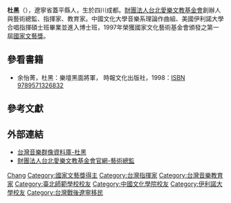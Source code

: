 {{Multiple issues|
{{BLPsources|time=2020-11-18T10:49:23+00:00}}
{{Unreferenced|time=2020-11-18T10:49:23+00:00}}
}}
'''杜黑'''（{{bd|1944年|4月4日|||CatIdx=D杜}}），遼寧省蓋平縣人，生於四川成都。[[台北愛樂文教基金會|財團法人台北愛樂文教基金會]]創辦人與藝術總監、指揮家、教育家。中國文化大學音樂系理論作曲組、美國伊利諾大學合唱指揮碩士班畢業並進入博士班，1997年榮獲國家文化藝術基金會頒發之第一屆[[國家文藝獎|國家文藝獎]]。
{{bio-stub}}

== 參看書籍 ==
* 余怡菁，杜黑：樂壇黑面將軍， 時報文化出版社，1998：[[Special:网络书源/9576214971|ISBN 9789571326832]]

== 參考文獻 ==
{{reflist}}

==外部連結==
* [https://musiciantw.ncfta.gov.tw/list.aspx?c=&p=M061 台灣音樂群像資料庫-杜黑] {{Wayback|url=https://musiciantw.ncfta.gov.tw/list.aspx?c=&p=M061 |date=20210203094708 }}
* [https://www.tpf.org.tw/zh-hant/about/101 財團法人台北愛樂文教基金會官網-藝術總監] {{Wayback|url=https://www.tpf.org.tw/zh-hant/about/101 |date=20211022203253 }}

[[Category:杜姓|Chang]]
[[Category:國家文藝獎得主|Category:國家文藝獎得主]]
[[Category:台灣指揮家|Category:台灣指揮家]]
[[Category:台灣音樂教育家|Category:台灣音樂教育家]]
[[Category:臺北師範學校校友|Category:臺北師範學校校友]]
[[Category:中國文化學院校友|Category:中國文化學院校友]]
[[Category:伊利諾大學校友|Category:伊利諾大學校友]]
[[Category:台灣戰後遼寧移民|Category:台灣戰後遼寧移民]]